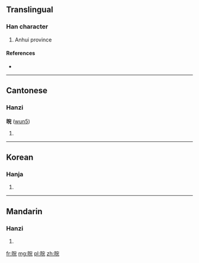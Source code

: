 ==Translingual==

===Han character===
{{Han char|rn=72|rad=日|as=07|sn=11|four=6301<sub>1</sub>|canj=日十一山 (AJMU)}}

# Anhui province

====References====
* {{Han ref|kx=0496.080|dkj=13957|dj=0862.120|hdz=21514.080|uh=6665|ud=26213|bh=D5A9|bd=54697}}

----

==Cantonese==

===Hanzi===
'''晥''' ([[wun5]])

# {{defn|yue}}

----

==Korean==

===Hanja===
{{ko-hanja|hangeul=환|eumhun=|rv=hwan|mr=hwan|y=hwan}}

# {{defn|lang=ko|sort=日07}}

----

==Mandarin==

===Hanzi===
{{cmn-hanzi|pin=[[hàn]] ([[han4]])|wg=han<sup>4</sup>}}

# {{defn|lang=cmn|sort=日07}}

[[fr:晥]]
[[mg:晥]]
[[pl:晥]]
[[zh:晥]]